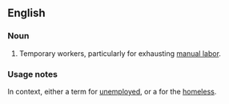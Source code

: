 ==English==

===Noun===
{{en-noun|sg=[[itinerant]] [[worker]]}}

# {{colloquial|Southern California}} Temporary workers, particularly for exhausting [[manual labor]].

===Usage notes===
In context, either a {{context|politically correct}} term for [[unemployed]], or a {{context|racial slur}} for the [[homeless]].